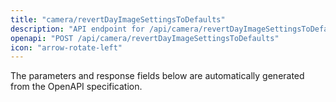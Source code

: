 ```yaml
---
title: "camera/revertDayImageSettingsToDefaults"
description: "API endpoint for /api/camera/revertDayImageSettingsToDefaults"
openapi: "POST /api/camera/revertDayImageSettingsToDefaults"
icon: "arrow-rotate-left"
---
```


<Note>
The parameters and response fields below are automatically generated from the OpenAPI specification.
</Note>
